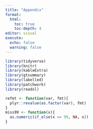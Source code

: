 ```yaml
---
title: "Appendix"
format: 
  html:
    toc: true
    toc-depth: 4
editor: visual
execute:
  echo: false
  warning: false
---
```


```r
library(tidyverse)
library(knitr)
library(kableExtra)
library(gtsummary)
library(labelled)
library(patchwork)
library(readxl)

refmt <- function(var, fmt){
  plyr::revalue(as.factor(var), fmt)
}
miss99 <- function(x){
  as.numeric(if_else(x == 99, NA, x))
}

```
